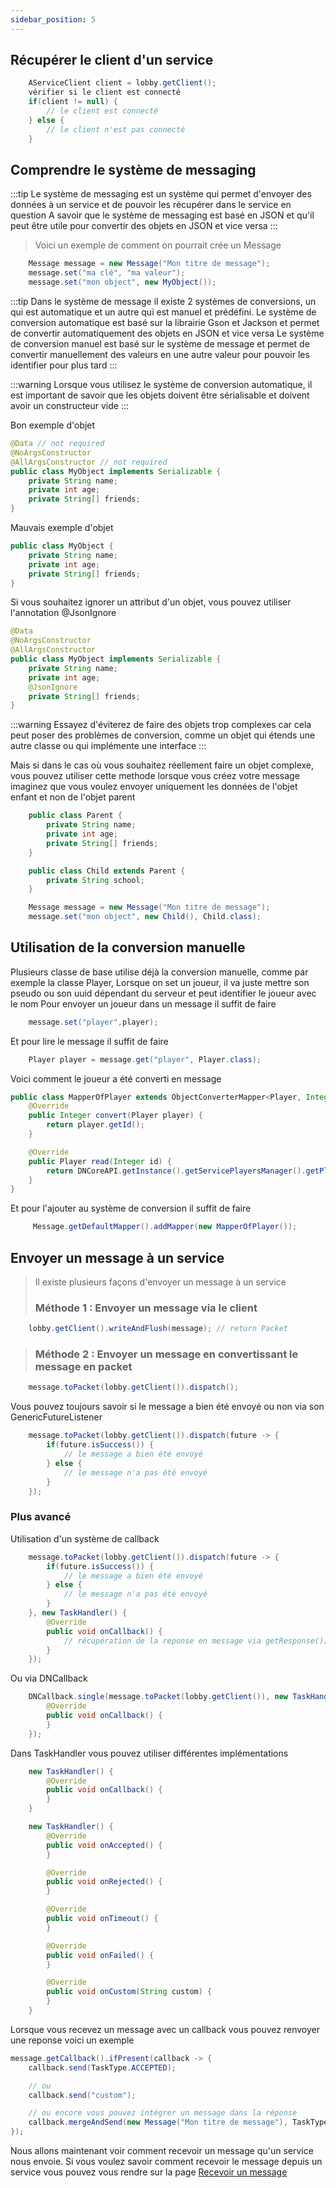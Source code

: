 ```yaml
---
sidebar_position: 5
---
```

## Récupérer le client d'un service
```java
    AServiceClient client = lobby.getClient();
    vérifier si le client est connecté
    if(client != null) {
        // le client est connecté
    } else {
        // le client n'est pas connecté
    }
```

## Comprendre le système de messaging
:::tip
Le système de messaging est un système qui permet d'envoyer des données à un service et de pouvoir les récupérer dans le service en question
A savoir que le système de messaging est basé en JSON et qu'il peut être utile pour convertir des objets en JSON et vice versa
:::

> Voici un exemple de comment on pourrait crée un Message
```java
    Message message = new Message("Mon titre de message");
    message.set("ma clé", "ma valeur");
    message.set("mon object", new MyObject());
```

:::tip
Dans le système de message il existe 2 systèmes de conversions, un qui est automatique et un autre qui est manuel et prédéfini.
Le système de conversion automatique est basé sur la librairie Gson et Jackson et permet de convertir automatiquement des objets en JSON et vice versa
Le système de conversion manuel est basé sur le système de message et permet de convertir manuellement des valeurs en une autre valeur pour pouvoir les identifier pour plus tard
:::

:::warning
Lorsque vous utilisez le système de conversion automatique, il est important de savoir que les objets doivent être sérialisable et doivent avoir un constructeur vide
:::

Bon exemple d'objet
```java
@Data // not required
@NoArgsConstructor
@AllArgsConstructor // not required
public class MyObject implements Serializable {
    private String name;
    private int age;
    private String[] friends;
}
```

Mauvais exemple d'objet
```java
public class MyObject {
    private String name;
    private int age;
    private String[] friends;
}
```

Si vous souhaitez ignorer un attribut d'un objet, vous pouvez utiliser l'annotation @JsonIgnore
```java
@Data
@NoArgsConstructor
@AllArgsConstructor
public class MyObject implements Serializable {
    private String name;
    private int age;
    @JsonIgnore
    private String[] friends;
}
```

:::warning
Essayez d'éviterez de faire des objets trop complexes car cela peut poser des problèmes de conversion, comme un objet qui étends une autre classe ou qui implémente une interface
:::

Mais si dans le cas où vous souhaitez réellement faire un objet complexe, vous pouvez utiliser cette methode lorsque vous créez votre message
imaginez que vous voulez envoyer uniquement les données de l'objet enfant et non de l'objet parent
```java
    public class Parent {
        private String name;
        private int age;
        private String[] friends;
    }
```
```java
    public class Child extends Parent {
        private String school;
    }
```
```java
    Message message = new Message("Mon titre de message");
    message.set("mon object", new Child(), Child.class);
```


## Utilisation de la conversion manuelle
Plusieurs classe de base utilise déjà la conversion manuelle, comme par exemple la classe Player,
Lorsque on set un joueur, il va juste mettre son pseudo ou son uuid dépendant du serveur et peut identifier le joueur avec le nom
Pour envoyer un joueur dans un message il suffit de faire
```java
    message.set("player",player);
```
Et pour lire le message il suffit de faire
```java
    Player player = message.get("player", Player.class);
```


Voici comment le joueur a été converti en message
```java
public class MapperOfPlayer extends ObjectConverterMapper<Player, Integer> {
    @Override
    public Integer convert(Player player) {
        return player.getId();
    }

    @Override
    public Player read(Integer id) {
        return DNCoreAPI.getInstance().getServicePlayersManager().getPlayer(id);
    }
}
```

Et pour l'ajouter au système de conversion il suffit de faire
```java
     Message.getDefaultMapper().addMapper(new MapperOfPlayer());
```


## Envoyer un message à un service
> Il existe plusieurs façons d'envoyer un message à un service
> ### Méthode 1 : Envoyer un message via le client
```java
    lobby.getClient().writeAndFlush(message); // return Packet
```

> ### Méthode 2 : Envoyer un message en convertissant le message en packet
```java
    message.toPacket(lobby.getClient()).dispatch();
```

Vous pouvez toujours savoir si le message a bien été envoyé ou non via son GenericFutureListener
```java
    message.toPacket(lobby.getClient()).dispatch(future -> {
        if(future.isSuccess()) {
            // le message a bien été envoyé
        } else {
            // le message n'a pas été envoyé
        }
    });
```

### Plus avancé
Utilisation d'un système de callback
```java
    message.toPacket(lobby.getClient()).dispatch(future -> {
        if(future.isSuccess()) {
            // le message a bien été envoyé
        } else {
            // le message n'a pas été envoyé
        }
    }, new TaskHandler() {
        @Override
        public void onCallback() {
            // récupération de la reponse en message via getResponse();
        }
    });
```
Ou via DNCallback
```java
    DNCallback.single(message.toPacket(lobby.getClient()), new TaskHandler() {
        @Override
        public void onCallback() {
        }
    });
```

Dans TaskHandler vous pouvez utiliser différentes implémentations
```java
    new TaskHandler() {
        @Override
        public void onCallback() {
        }
    }
```
```java
    new TaskHandler() {
        @Override
        public void onAccepted() {
        }

        @Override
        public void onRejected() {
        }

        @Override
        public void onTimeout() {
        }

        @Override
        public void onFailed() {
        }

        @Override
        public void onCustom(String custom) {
        }
    }
```

Lorsque vous recevez un message avec un callback vous pouvez renvoyer une reponse voici un exemple
```java
message.getCallback().ifPresent(callback -> {
    callback.send(TaskType.ACCEPTED);

    // ou
    callback.send("custom");

    // ou encore vous pouvez intégrer un message dans la réponse
    callback.mergeAndSend(new Message("Mon titre de message"), TaskType.ACCEPTED);
});
```

Nous allons maintenant voir comment recevoir un message qu'un service nous envoie.
Si vous voulez savoir comment recevoir le message depuis un service vous pouvez vous rendre sur la page [Recevoir un message](/fr/Recevoir%20un%20message/)